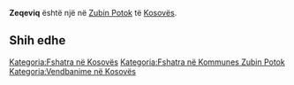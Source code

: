 {{Fshat në 
 | Emri                = Zeqeviq
 | EmriAlt                = 
 | NAME_SHORT_FORM=      
 | NAME_GENERIC=      
 | NAME_SORT_NAME_RO=      ZEQEVIQ
 | FULL_NAME_RO = Zeqeviq
 | FULL_NAME_ND_RO=Zeqeviq
 | SORT_NAME_RG=ZEQEVIQ
 | FULL_NAME_RG=Zeqeviq
 | FULL_NAME_ND_RG=Zeqeviq
 | SRP_NAME_SHORT_FORM=      
 | SRP_NAME_GENERIC=      
 | SRP_NAME_SORT_NAME_RO=      
 | SRP_FULL_NAME_RO = 
 | SRP_FULL_NAME_ND_RO=
 | SRP_SORT_NAME_RG=
 | SRP_FULL_NAME_RG=
 | SRP_FULL_NAME_ND_RG=
 | Emri (Rasa dhanore) = 
 | Figura              = 
 | Shteti              = Kosovo
 | Komuna              = Zubin Potok
 | Kodi postar         = 
 | Sipërfaqja          = 

 | Popullsia           = 

 | Regj. i popullsisë  = 
 | Dend. e popullsisë  = 
 | Faqja zyrtare       = 
 <!--- Koordinatat ----> 
 | Gjerësia            = 43.004444
 | Gjatësia            = 20.652778
 | Lartësia            = 
}}
'''Zeqeviq''' është një [[]] në [[Zubin Potok]] të [[Kosovës]].

<!-- == Gjeografia == -->
<!-- == Historia == -->
<!-- == Demografia == -->
== Shih edhe ==
{{Komuna Zubin Potok}}
{{Kosovo-Administrata-Cung}}

[[Kategoria:Fshatra në Kosovës]]
[[Kategoria:Fshatra në Kommunes Zubin Potok]]
[[Kategoria:Vendbanime në Kosovës]]